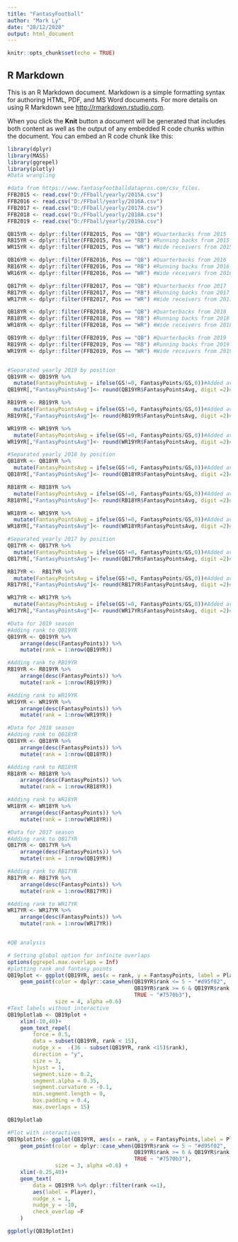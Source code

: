 ```yaml
---
title: "FantasyFootball"
author: "Mark Ly"
date: "28/12/2020"
output: html_document
---
```


```r
knitr::opts_chunk$set(echo = TRUE)
```

## R Markdown

This is an R Markdown document. Markdown is a simple formatting syntax for authoring HTML, PDF, and MS Word documents. For more details on using R Markdown see <http://rmarkdown.rstudio.com>.

When you click the **Knit** button a document will be generated that includes both content as well as the output of any embedded R code chunks within the document. You can embed an R code chunk like this:

```r
library(dplyr)
library(MASS)
library(ggrepel)
library(plotly)
#Data wrangling 

#data from https://www.fantasyfootballdatapros.com/csv_files. 
FFB2015 <- read.csv("D:/FFball/yearly/2015A.csv") 
FFB2016 <- read.csv("D:/FFball/yearly/2016A.csv") 
FFB2017 <- read.csv("D:/FFball/yearly/2017A.csv") 
FFB2018 <- read.csv("D:/FFball/yearly/2018A.csv") 
FFB2019 <- read.csv("D:/FFball/yearly/2019A.csv")

QB15YR <- dplyr::filter(FFB2015, Pos == "QB") #Quarterbacks from 2015
RB15YR <- dplyr::filter(FFB2015, Pos == "RB") #Running backs from 2015
WR15YR <- dplyr::filter(FFB2015, Pos == "WR") #Wide receivers from 2015

QB16YR <- dplyr::filter(FFB2016, Pos == "QB") #Quarterbacks from 2016
RB16YR <- dplyr::filter(FFB2016, Pos == "RB") #Running backs from 2016
WR16YR <- dplyr::filter(FFB2016, Pos == "WR") #Wide receivers from 2016

QB17YR <- dplyr::filter(FFB2017, Pos == "QB") #Quarterbacks from 2017
RB17YR <- dplyr::filter(FFB2017, Pos == "RB") #Running backs from 2017
WR17YR <- dplyr::filter(FFB2017, Pos == "WR") #Wide receivers from 2017

QB18YR <- dplyr::filter(FFB2018, Pos == "QB") #Quarterbacks from 2018
RB18YR <- dplyr::filter(FFB2018, Pos == "RB") #Running backs from 2018
WR18YR <- dplyr::filter(FFB2018, Pos == "WR") #Wide receivers from 2018

QB19YR <- dplyr::filter(FFB2019, Pos == "QB") #Quarterbacks from 2019
RB19YR <- dplyr::filter(FFB2019, Pos == "RB") #Running backs from 2019
WR19YR <- dplyr::filter(FFB2019, Pos == "WR") #Wide receivers from 2019


#Separated yearly 2019 by position 
QB19YR <- QB19YR %>%
  mutate(FantasyPointsAvg = ifelse(GS!=0, FantasyPoints/GS,0))#Added average QB fantasy points per games played 
QB19YR[,"FantasyPointsAvg"]<- round(QB19YR$FantasyPointsAvg, digit =2)#rounded to 2 decimal points

RB19YR <- RB19YR %>%
  mutate(FantasyPointsAvg = ifelse(GS!=0, FantasyPoints/GS,0))#Added average fantasy points per games played 
RB19YR[,"FantasyPointsAvg"]<- round(RB19YR$FantasyPointsAvg, digit =2)#rounded to 2 decimal points

WR19YR <- WR19YR %>%
  mutate(FantasyPointsAvg = ifelse(GS!=0, FantasyPoints/GS,0))#Added average fantasy points per games played 
WR19YR[,"FantasyPointsAvg"]<- round(WR19YR$FantasyPointsAvg, digit =2)#rounded to 2 decimal points

#Separated yearly 2018 by position 
QB18YR <- QB18YR %>%
  mutate(FantasyPointsAvg = ifelse(GS!=0, FantasyPoints/GS,0))#Added average QB fantasy points per games played 
QB18YR[,"FantasyPointsAvg"]<- round(QB18YR$FantasyPointsAvg, digit =2)#rounded to 2 decimal points

RB18YR <- RB18YR %>%
  mutate(FantasyPointsAvg = ifelse(GS!=0, FantasyPoints/GS,0))#Added average fantasy points per games played 
RB18YR[,"FantasyPointsAvg"]<- round(RB18YR$FantasyPointsAvg, digit =2)#rounded to 2 decimal points

WR18YR <- WR19YR %>%
  mutate(FantasyPointsAvg = ifelse(GS!=0, FantasyPoints/GS,0))#Added average fantasy points per games played 
WR18YR[,"FantasyPointsAvg"]<- round(WR18YR$FantasyPointsAvg, digit =2)#rounded to 2 decimal points

#Separated yearly 2017 by position 
QB17YR <- QB17YR %>%
  mutate(FantasyPointsAvg = ifelse(GS!=0, FantasyPoints/GS,0))#Added average QB fantasy points per games played 
QB17YR[,"FantasyPointsAvg"]<- round(QB17YR$FantasyPointsAvg, digit =2)#rounded to 2 decimal points

RB17YR <-  RB17YR %>%
  mutate(FantasyPointsAvg = ifelse(GS!=0, FantasyPoints/GS,0))#Added average fantasy points per games played 
RB17YR[,"FantasyPointsAvg"]<- round(RB17YR$FantasyPointsAvg, digit =2)#rounded to 2 decimal points

WR17YR <- WR17YR %>%
  mutate(FantasyPointsAvg = ifelse(GS!=0, FantasyPoints/GS,0))#Added average fantasy points per games played 
WR17YR[,"FantasyPointsAvg"]<- round(WR17YR$FantasyPointsAvg, digit =2)#rounded to 2 decimal points

#Data for 2019 season
#Adding rank to QB19YR
QB19YR <- QB19YR %>% 
    arrange(desc(FantasyPoints)) %>%
    mutate(rank = 1:nrow(QB19YR))

#Adding rank to RB19YR
RB19YR <- RB19YR %>% 
    arrange(desc(FantasyPoints)) %>%
    mutate(rank = 1:nrow(RB19YR))

#Adding rank to WR19YR
WR19YR <- WR19YR %>% 
    arrange(desc(FantasyPoints)) %>%
    mutate(rank = 1:nrow(WR19YR))

#Data for 2018 season
#Adding rank to QB18YR
QB18YR <- QB18YR %>% 
    arrange(desc(FantasyPoints)) %>%
    mutate(rank = 1:nrow(QB18YR))

#Adding rank to RB18YR
RB18YR <- RB18YR %>% 
    arrange(desc(FantasyPoints)) %>%
    mutate(rank = 1:nrow(RB18YR))

#Adding rank to WR18YR
WR18YR <- WR18YR %>% 
    arrange(desc(FantasyPoints)) %>%
    mutate(rank = 1:nrow(WR18YR))

#Data for 2017 season
#Adding rank to QB17YR
QB17YR <- QB17YR %>% 
    arrange(desc(FantasyPoints)) %>%
    mutate(rank = 1:nrow(QB19YR))

#Adding rank to RB17YR
RB17YR <- RB17YR %>% 
    arrange(desc(FantasyPoints)) %>%
    mutate(rank = 1:nrow(RB17YR))

#Adding rank to WR17YR
WR17YR <- WR17YR %>% 
    arrange(desc(FantasyPoints)) %>%
    mutate(rank = 1:nrow(WR17YR))



```

```r
#QB analysis 

# Setting global option for infinite overlaps 
options(ggrepel.max.overlaps = Inf)
#plotting rank and fantasy points
QB19plot <- ggplot(QB19YR, aes(x = rank, y = FantasyPoints, label = Player))+
    geom_point(color = dplyr::case_when(QB19YR$rank <= 5 ~ "#d95f02",
                                        QB19YR$rank >= 6 & QB19YR$rank <=10 ~ "#1be9e7",
                                        TRUE ~ "#7570b3"),
               size = 4, alpha =0.6)
#Text labels without interactive 
QB19plotlab <- QB19plot +
    xlim(-10,40)+
    geom_text_repel(
        force = 0.5,
        data = subset(QB19YR, rank < 15),
        nudge_x =  -(36 - subset(QB19YR, rank <15)$rank),
        direction = "y",
        size = 3,
        hjust = 1,
        segment.size = 0.2,
        segment.alpha = 0.35,
        segment.curvature = -0.1,
        min.segment.length = 0, 
        box.padding = 0.4, 
        max.overlaps = 15)

QB19plotlab

#Plot with interactives
QB19plotInt<- ggplot(QB19YR, aes(x = rank, y = FantasyPoints,label = Player))+
    geom_point(color = dplyr::case_when(QB19YR$rank <= 5 ~ "#d95f02",
                                        QB19YR$rank >= 6 & QB19YR$rank <=10 ~ "#1be9e7",
                                        TRUE ~ "#7570b3"),
               size = 3, alpha =0.6) +
    xlim(-0.25,40)+
    geom_text(
        data = QB19YR %>% dplyr::filter(rank <=1),
        aes(label = Player),
        nudge_x = 1,
        nudge_y = -10,
        check_overlap =F
    )

ggplotly(QB19plotInt)
```

